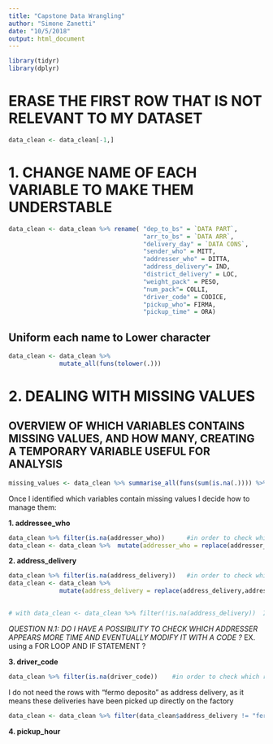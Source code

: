 ```yaml
---
title: "Capstone Data Wrangling"
author: "Simone Zanetti"
date: "10/5/2018"
output: html_document
---
```


```r
library(tidyr)
library(dplyr)
```

# ERASE THE FIRST ROW THAT IS NOT RELEVANT TO MY DATASET
```r
data_clean <- data_clean[-1,]
```

# 1. CHANGE NAME OF EACH VARIABLE TO MAKE THEM UNDERSTABLE
```r
data_clean <- data_clean %>% rename( "dep_to_bs" = `DATA PART`,
                                     "arr_to_bs" = `DATA ARR`,
                                     "delivery_day" = `DATA CONS`,
                                     "sender_who" = MITT,
                                     "addresser_who" = DITTA,
                                     "address_delivery"= IND,
                                     "district_delivery" = LOC,
                                     "weight_pack" = PESO,        
                                     "num_pack"= COLLI,
                                     "driver_code" = CODICE,
                                     "pickup_who"= FIRMA,
                                     "pickup_time" = ORA)
```

## Uniform each name to Lower character

```r
data_clean <- data_clean %>% 
              mutate_all(funs(tolower(.)))
```

# 2. DEALING WITH MISSING VALUES

## OVERVIEW OF WHICH VARIABLES CONTAINS MISSING VALUES, AND HOW MANY, CREATING A TEMPORARY VARIABLE USEFUL FOR ANALYSIS
```r
missing_values <- data_clean %>% summarise_all(funs(sum(is.na(.)))) %>% gather(variable, num_NA) 
```

Once I identified which variables contain missing values I decide how to manage them:

**1. addressee_who**
```r
data_clean %>% filter(is.na(addresser_who))      #in order to check which rows contain NA in the variable and decide how to manage it
data_clean <- data_clean %>%  mutate(addresser_who = replace(addresser_who,is.na(addresser_who), "UNKNOWN"))
```

**2. address_delivery**
```r
data_clean %>% filter(is.na(address_delivery))   #in order to check which rows contain NA in the variable and decide how to manage it
data_clean <- data_clean %>%  
              mutate(address_delivery = replace(address_delivery,addresser_who == "giancarlo pagnoni", "villaggio badia,trav. seconda")) # I could see that "giancarlo pagnoni" 
                                                                                                                                         # has lot of deliveries: in this way I have modified the                                                                                                                                          # NA using the address of the deliveries with no NA.

# with data_clean <- data_clean %>% filter(!is.na(address_delivery))  I can delete the remaining NA rows
```
*QUESTION N.1: DO I HAVE A POSSIBILITY TO CHECK WHICH ADDRESSER APPEARS MORE TIME AND EVENTUALLY MODIFY IT WITH A CODE ?*
  EX. using a FOR LOOP AND IF STATEMENT ?

**3. driver_code**
```r
data_clean %>% filter(is.na(driver_code))    #in order to check which rows contain NA in the variable and decide how to manage it
```
I do not need the rows with "fermo deposito" as address delivery, as it means these deliveries have been picked up directly on the factory
```r
data_clean <- data_clean %>% filter(data_clean$address_delivery != "fermo deposito")
```

**4. pickup_hour**


